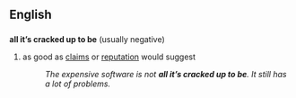 ==English==
==={{idiom}}===
'''all it’s cracked up to be''' (usually negative)

#as good as [[claims]] or [[reputation]] would suggest
#:''The expensive software is not '''all it’s cracked up to be'''.  It still has a lot of problems.''